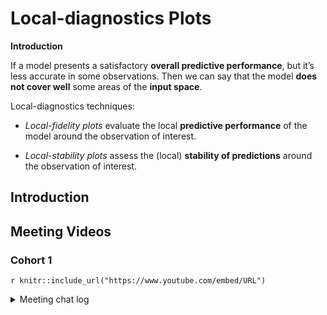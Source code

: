 # Local-diagnostics Plots

**Introduction**

If a model presents a satisfactory **overall predictive performance**, but it's less accurate in some observations. Then we can say that the model **does not cover well** some areas of the **input space**.

Local-diagnostics techniques:

- *Local-fidelity plots* evaluate the local **predictive performance** of the model around the observation of interest.

- *Local-stability plots* assess the (local) **stability of predictions** around the observation of interest.


## Introduction {-}


## Meeting Videos {-}

### Cohort 1 {-}

`r knitr::include_url("https://www.youtube.com/embed/URL")`

<details>
<summary> Meeting chat log </summary>

```
LOG
```
</details>
